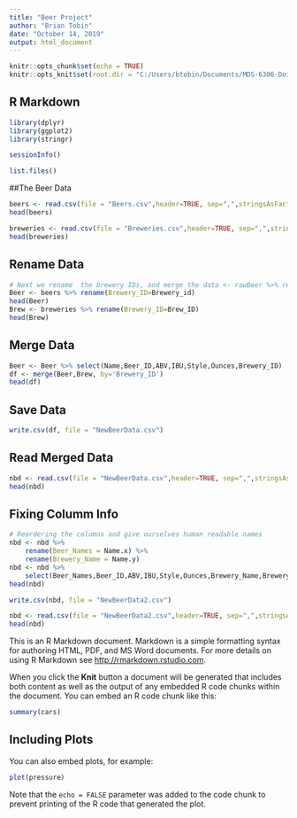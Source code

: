 ```yaml
---
title: "Beer Project"
author: "Brian Tobin"
date: "October 14, 2019"
output: html_document
---
```


```r
knitr::opts_chunk$set(echo = TRUE)
knitr::opts_knit$set(root.dir = "C:/Users/btobin/Documents/MDS-6306-Doing-Data-Science-Fall-2019/Unit 8 and 9 Case Study 1")
```

## R Markdown

```r
library(dplyr)
library(ggplot2)
library(stringr)
```

```r
sessionInfo()
```

```r
list.files()
```

##The Beer Data


```r
beers <- read.csv(file = "Beers.csv",header=TRUE, sep=",",stringsAsFactors=FALSE)
head(beers)
```

```r
breweries <- read.csv(file = "Breweries.csv",header=TRUE, sep=",",stringsAsFactors=FALSE)
head(breweries)
```


## Rename  Data

```r

# Next we rename  the brewery IDs, and merge the data <- rawBeer %>% rename(Brewery_ID=Brewery_id)
Beer <- beers %>% rename(Brewery_ID=Brewery_id)
head(Beer)
Brew <- breweries %>% rename(Brewery_ID=Brew_ID)
head(Brew)
```

## Merge Data

```r
Beer <- Beer %>% select(Name,Beer_ID,ABV,IBU,Style,Ounces,Brewery_ID)
df <- merge(Beer,Brew, by='Brewery_ID')
head(df)
```

## Save Data

```r
write.csv(df, file = "NewBeerData.csv")
```

## Read Merged Data

```r
nbd <- read.csv(file = "NewBeerData.csv",header=TRUE, sep=",",stringsAsFactors=FALSE)
head(nbd)
```

## Fixing Columm Info

```r

# Reordering the columns and give ourselves human readable names
nbd <- nbd %>% 
	rename(Beer_Names = Name.x) %>% 
	rename(Brewery_Name = Name.y)
nbd <- nbd %>% 
	select(Beer_Names,Beer_ID,ABV,IBU,Style,Ounces,Brewery_Name,Brewery_ID,City,State)
head(nbd)
```

```r
write.csv(nbd, file = "NewBeerData2.csv")
```

```r
nbd <- read.csv(file = "NewBeerData2.csv",header=TRUE, sep=",",stringsAsFactors=FALSE)
head(nbd)
```



















This is an R Markdown document. Markdown is a simple formatting syntax for authoring HTML, PDF, and MS Word documents. For more details on using R Markdown see <http://rmarkdown.rstudio.com>.

When you click the **Knit** button a document will be generated that includes both content as well as the output of any embedded R code chunks within the document. You can embed an R code chunk like this:

```r
summary(cars)
```

## Including Plots

You can also embed plots, for example:

```r
plot(pressure)
```

Note that the `echo = FALSE` parameter was added to the code chunk to prevent printing of the R code that generated the plot.
